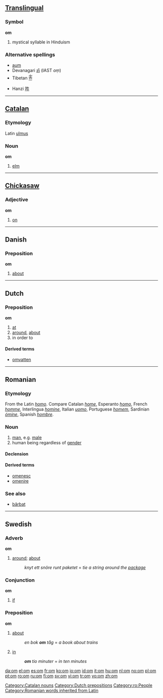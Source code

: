 {{see|OM|-om}}
==[[Translingual]]==
{{wikipedia|ॐ}}

===Symbol===
'''om'''

# mystical syllable in Hinduism

===Alternative spellings===
*[[aum]]
*Devanagari [[ॐ]] (IAST ''oṃ'')
*Tibetan [[ༀ]]
*Hanzi [[吽]]

----

==[[Catalan]]==

===Etymology===
Latin [[ulmus]]

===Noun===
'''om''' {{m}}

# [[elm]]

[[Category:Catalan nouns]]

----

==[[Chickasaw]]==

===Adjective===
'''om'''

# [[on]]

----

==Danish==

===Preposition===
'''om'''

# [[about]]

----

==Dutch==

===Preposition===
'''om'''

# [[at]]
# [[around]], [[about]]
# in order to

====Derived terms====
* [[omvatten]]

[[Category:Dutch prepositions]]

----

==Romanian==

===Etymology===
From the Latin ''[[homo]]''. Compare Catalan ''[[home]]'', Esperanto ''[[homo]]'', French ''[[homme]]'', Interlingua ''[[homine]]'', Italian ''[[uomo]]'', Portuguese ''[[homem]]'', Sardinian ''[[ómine]]'', Spanish ''[[hombre]]''.

===Noun===
{{ro-noun|gend=m|pl=oameni}}

# [[man]], e.g. [[male]]
# human being regardless of [[gender]]

====Declension====
{{ro-noun-m|pl=oameni|def=omul}}

{{ro-noun-voc|pl=oameni|voc=omule}}

====Derived terms====
*[[omenesc]]
*[[omenire]]

===See also===
*[[bărbat]]

[[Category:ro:People]]
[[Category:Romanian words inherited from Latin]]

----

==Swedish==

===Adverb===
'''om'''

# [[around]]; [[about]]
#: ''knyt ett snöre runt paketet'' = ''tie a string around the [[package]]''

===Conjunction===
'''om'''

# [[if]]

===Preposition===
'''om'''

# [[about]]
#: ''en bok '''om''' tåg'' = ''a book about trains''
# [[in]] {{italbrac|when talking about time}}
#: '''''om''' tio minuter'' = ''in ten minutes''

[[da:om]]
[[el:om]]
[[es:om]]
[[fr:om]]
[[ko:om]]
[[io:om]]
[[id:om]]
[[it:om]]
[[hu:om]]
[[nl:om]]
[[no:om]]
[[pl:om]]
[[pt:om]]
[[ro:om]]
[[ru:om]]
[[fi:om]]
[[sv:om]]
[[vi:om]]
[[tr:om]]
[[vo:om]]
[[zh:om]]